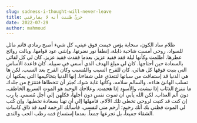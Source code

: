 ```yaml
---
slug: sadness-i-thought-will-never-leave
title: حزنٌ ظننت أنه لا يفارقني
date: 2022-07-29
author: mahmoud
---
```

ظلام ساد الكون، سحابة بؤس خيمت فوق عيني، كل شيء أصبح رمادي قاتم مائل للسواد، روحي أمست شاحبة ذابلة، إنطفأ نور نضرتها، وإنثني عود قوامها، وبالت روائح عطرها. أظلمت وكأنها ليلة فقد فقيد عزيز. بعدما فقدت فقيد عزيز. كان لي كل لقائي بالسعادة حين أحتاجها. كان لي مبلغ الهدف الذي أسعي في سبيله. كان قاعدة الأساس التى بنيت فوقها كل هنائي، كان للفرح السبب والمُسبب وكان الفرح بعد السبب. لكن ها هي الدنيا قد إستفاقت من سباتها لتتغذي علي شقاءنا. إنها الدنيا بتحاكيمها التى يمكنها أن تسلب الهانئ هناءه، والسالم سلامه، وكأنها غابة شوك تُجبَر أن تتخطاها فتنتزع من جلدك ما تنتزع الذئاب إذا نبشت، والأسود إذا هجمت. وعلاجك الوحيد هو الموت السريع الخاطف، دون ألم العذاب. لكن الله يأبي أن تموت نفس دون أجلها، فكلهن إلي أجل مُسمي.
يا رب إن كنت قد كتبت لروحي تخطي تلك الآلام، فأمهلها إلي أن تهنأ بسعادة تخطيها. وإن كُتب لي الموت فظني بك أنك رحيم؛ أرحم مني لنفسي، فأسألك الرحمة لعبد قد ذاق كاسات الشقاء جميعاً، بل تجرعها جمعاً. بعدما إستساغ فمه رطب الحب والندى.